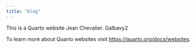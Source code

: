```yaml
---
title: "blog"
---
```


This is a Quarto website Jean Chevalier. Galbavy2

To learn more about Quarto websites visit <https://quarto.org/docs/websites>.